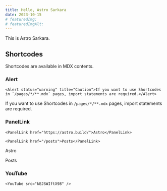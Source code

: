 ```yaml
---
title: Hello, Astro Sarkara
date: 2023-10-15
# featuredImg: 
# featuredImgAlt: 
---
```


This is Astro Sarkara.

## Shortcodes

Shortcodes are available in MDX contents.

### Alert

```mdx
<Alert status="warning" title="Caution">If you want to use Shortcodes in `/pages/*/**.mdx` pages, import statements are required.</Alert>
```

<Alert status="warning" title="Caution">If you want to use Shortcodes in `/pages/*/**.mdx` pages, import statements are required.</Alert>

### PanelLink

```mdx
<PanelLink href="https://astro.build/">Astro</PanelLink>

<PanelLink href="/posts">Posts</PanelLink>
```

<PanelLink href="https://astro.build/">Astro</PanelLink>

<PanelLink href="/posts">Posts</PanelLink>

### YouTube

```mdx
<YouTube src="kEJSWIftX98" />
```

<YouTube src="kEJSWIftX98" />
